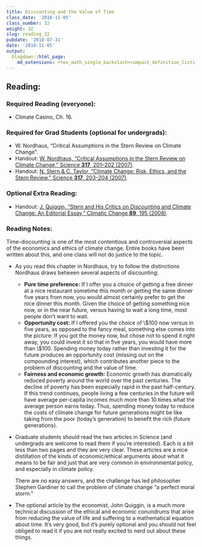 ```yaml
---
title: Discounting and the Value of Time
class_date: '2018-11-05'
class_number: 32
weight: 32
slug: reading_32
pubdate: '2018-07-31'
date: '2018-11-05'
output:
  blogdown::html_page:
    md_extensions: +tex_math_single_backslash+compact_definition_lists
---
```

## Reading:

### Required Reading (everyone):
* Climate Casino, Ch. 16.

### Required for Grad Students (optional for undergrads):
* W. Nordhaus, "Critical Assumptions in the Stern Review on Climate Change".
* Handout: [W. Nordhaus, "Critical Assumptions in the Stern Review on Climate Change," Science **317**, 201--202 (2007)
  ](http://www.econ.yale.edu/~nordhaus/homepage/homepage/nordhaus_stern_science.pdf){target="_blank"}.
* Handout: [N. Stern & C. Taylor, "Climate Change: Risk, Ethics, and the Stern Review," Science **317**, 203--204 (2007)](http://science.sciencemag.org.proxy.library.vanderbilt.edu/content/317/5835/203.long){target="_blank"}.

### Optional Extra Reading:

* Handout: [J. Quiggin, "Stern and His Critics on Discounting and Climate Change: An Editorial Essay," Climatic Change **89**, 195 (2008)](https://link-springer-com.proxy.library.vanderbilt.edu/content/pdf/10.1007%2Fs10584-008-9434-9.pdf){target="_blank"}.

### Reading Notes:

Time-discounting is one of the most contentious and controversial aspects of the economics and ethics of climate change. Entire books have been written about this, and one class will not do justice to the topic.

* As you read this chapter in Nordhaus, try to follow the distinctions Nordhaus draws between several aspects of discounting:

    * **Pure time preference:** If I offer you a choice of getting a free dinner at a nice restaurant sometime this month or getting the same dinner five years from now, you would almost certainly prefer to get the nice dinner this month. Given the choice of getting something nice now, or in the near future, versus having to wait a long time, most people don't want to wait.
    * **Opportunity cost:** If I offered you the choice of \\$100 now versus in five years, as opposed to the fancy meal, something else comes into the picture: If you got the money now, but chose not to spend it right away, you could invest it so that in five years, you would have more than \\$100. Spending money today rather than investing it for the future produces an opportunity cost (missing out on the compounding interest), which contributes another piece to the problem of discounting and the value of time.
    * **Fairness and economic growth:** Economic growth has dramatically reduced poverty around the world over the past centuries. The decline of poverty has been especially rapid in the past half-century. If this trend continues, people living a few centuries in the future will have average per-capita incomes much more than 10 times what the average person earns today. Thus, spending money today to reduce the costs of climate change for future generations might be like taking from the poor (today's generation) to benefit the rich (future generations).

* Graduate students should read the two articles in Science (and undergrads are welcome to read them if you're interested). Each is a bit less than two pages and they are very clear. These articles are a nice distillation of the kinds of economic/ethical arguments about what it means to be fair and just that are very common in environmental policy, and especially in climate policy.

    There are no easy answers, and the challenge has led philosopher Stephen Gardiner to call the problem of climate change "a perfect moral storm."
* The optional article by the economist, John Quiggin, is a much more technical discussion of the ethical and economic conundrums that arise from reducing the value of life and suffering to a mathematical equation about time. It's very good, but it's purely optional and you should not feel obliged to read it if you are not really excited to nerd out about these things.
